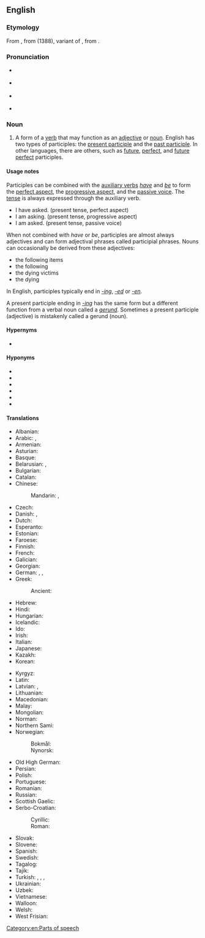 ==English==
{{wikipedia}}

===Etymology===
{{root|en|ine-pro|*keh₂p-}}
From {{inh|en|enm|participle}}, from {{der|en|fro|participle}} (1388), variant of {{m|fro|participe}}, from {{der|en|la|participium}}.

===Pronunciation===
* {{a|RP}} {{IPA|en|/ˈpɑːtɪsɪpəl/}}
* {{a|UK}} {{IPA|en|/pɑːˈtɪsɪpəl/}}
* {{a|US}} {{IPA|en|/ˈpɑɹtɪˌsɪpəl/}}
* {{audio|en|en-us-participle.ogg|Audio (US)}}

===Noun===
{{en-noun}}

# {{lb|en|grammar}} A form of a [[verb]] that may function as an [[adjective]] or [[noun]]. English has two types of participles: the [[present participle]] and the [[past participle]]. In other languages, there are others, such as [[future]], [[perfect]], and [[future perfect]] participles.

====Usage notes====
Participles can be combined with the [[auxiliary verbs]] ''[[have]]'' and ''[[be]]'' to form the [[perfect aspect]], the [[progressive aspect]], and the [[passive voice]]. The [[tense]] is always expressed through the auxiliary verb.
* I have asked. (present tense, perfect aspect)
* I am asking. (present tense, progressive aspect)
* I am asked. (present tense, passive voice)

When not combined with ''have'' or ''be'', participles are almost always adjectives and can form adjectival phrases called participial phrases. Nouns can occasionally be derived from these adjectives:
* the following items
* the following
* the dying victims
* the dying
In English, participles typically end in ''[[-ing]]'', ''[[-ed]]'' or ''[[-en]]''.

A present participle ending in ''[[-ing]]'' has the same form but a different function from a verbal noun called a ''[[gerund]]''. Sometimes a present participle (adjective) is mistakenly called a gerund (noun).

====Hypernyms====
* {{l|en|verbal}}

====Hyponyms====
* {{l|en|active participle}}
* {{l|en|future participle}}
* {{l|en|passive participle}}
* {{l|en|past participle}}
* {{l|en|perfect passive participle}}
* {{l|en|present participle}}

====Translations====
{{trans-top|verb form}}
* Albanian: {{t+|sq|pjesore|f}}
* Arabic: {{t|ar|اِسْم فَاعِل|m}}, {{t|ar|اِسْم مَفْعُول|m}}
* Armenian: {{t+|hy|դերբայ}}
* Asturian: {{t|ast|participiu|m}}
* Basque: {{t|eu|partizipio}}
* Belarusian: {{t|be|дзеепрыме́тнік|m}}, {{t|be|дзеяпрыме́тнік|m}}
* Bulgarian: {{t+|bg|прича́стие|n}}
* Catalan: {{t+|ca|participi|m}}
* Chinese:
*: Mandarin: {{t+|cmn|分詞|sc=Hani}}, {{t+|cmn|分词|tr=fēncí|sc=Hani}}
* Czech: {{t+|cs|příčestí|n}}
* Danish: {{t|da|participium|n}}, {{t|da|tillægsform|c}}
* Dutch: {{t+|nl|deelwoord|n}}
* Esperanto: {{t+|eo|participo}}
* Estonian: {{t+|et|kesksõna}}
* Faroese: {{t|fo|lýsingarháttur|m}}
* Finnish: {{t+|fi|partisiippi}}
* French: {{t+|fr|participe|m}}
* Galician: {{t+|gl|participio|m}}
* Georgian: {{t|ka|მიმღეობა}}
* German: {{t+|de|Mittelwort|n}}, {{t+|de|Partizip|n}}, {{t+|de|Partizipium|n}}
* Greek: {{t+|el|μετοχή|f}}
*: Ancient: {{t|grc|μετοχή|f}}
* Hebrew: {{t+|he|בֵּינוֹנִי|m|tr=bēnoní}}
* Hindi: {{t+|hi|कृदंत|m}}
* Hungarian: {{t+|hu|melléknévi igenév}}
* Icelandic: {{t+|is|lýsingarháttur|m}}
* Ido: {{t+|io|participo}}
* Irish: {{t|ga|rangabháil|f}}
* Italian: {{t+|it|participio|m}}
* Japanese: {{t+|ja|分詞|tr=ぶんし, bunshi}}
* Kazakh: {{t|kk|есімше}}
* Korean: {{t+|ko|분사}}
{{trans-mid}}
* Kyrgyz: {{t+|ky|атоочтук}}
* Latin: {{t+|la|participium|n}}
* Latvian: {{t+|lv|divdabis|m}}, {{t|lv|particips|m}}
* Lithuanian: {{t+|lt|dalyvis|m}}
* Macedonian: {{t|mk|партицип|m}}
* Malay: {{t|ms|partisipel}}
* Mongolian: {{t|mn|үйлт нэр|sc=Cyrl}}
* Norman: {{t|nrf|participe|m}} {{qualifier|Jersey}}
* Northern Sami: {{t-check|se|partisihppa}}
* Norwegian:
*: Bokmål: {{t+|nb|partisipp|n}}
*: Nynorsk: {{t|nn|partisipp|n}}
* Old High German: {{t|goh|teilnemunga|f}}
* Persian: {{t|fa|وجه وصفی|tr=vaǰh-e-vasfī}}
* Polish: {{t+|pl|imiesłów|m}}
* Portuguese: {{t+|pt|particípio}}
* Romanian: {{t+|ro|participiu|n}}
* Russian: {{t+|ru|прича́стие|n}}
* Scottish Gaelic: {{t|gd|rann-phàirt|f}}
* Serbo-Croatian:
*: Cyrillic: {{t|sh|партицип|m}}
*: Roman: {{t+|sh|particip|m}}
* Slovak: {{t|sk|príčastie|n}}
* Slovene: {{t+|sl|deležnik|m}}
* Spanish: {{t+|es|participio|m}}
* Swedish: {{t+|sv|particip|n}}
* Tagalog: {{t|tl|pandiwari}}
* Tajik: {{t|tg|сифати феълӣ}}
* Turkish: {{t+|tr|ortaç}}, {{t+|tr|durum ortacı}}, {{t+|tr|sıfat-fiil}}, {{t+|tr|partisip}}
* Ukrainian: {{t+|uk|дієприкме́тник|m}}
* Uzbek: {{t+|uz|sifatdosh}}
* Vietnamese: {{t+|vi|phân từ}}
* Walloon: {{t+|wa|pårticipe|m}}
* Welsh: {{t|cy|rhangymeriad|m}}
* West Frisian: {{t|fy|mulwurd}}
{{trans-bottom}}

[[Category:en:Parts of speech]]